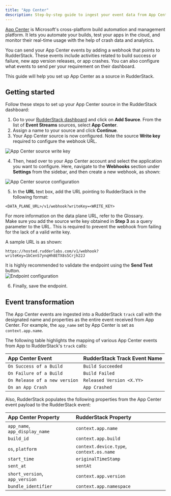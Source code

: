 ```yaml
---
title: "App Center"
description: Step-by-step guide to ingest your event data from App Center into RudderStack.
---
```


[App Center](https://appcenter.ms/) is Microsoft's cross-platform build automation and management platform. It lets you automate your builds, test your apps in the cloud, and monitor their real-time usage with the help of crash data and analytics.

You can send your App Center events by adding a webhook that points to RudderStack. These events include activities related to build success or failure, new app version releases, or app crashes. You can also configure what events to send per your requirement on their dashboard.

This guide will help you set up App Center as a source in RudderStack.

## Getting started

Follow these steps to set up your App Center source in the RudderStack dashboard:

1. Go to your [RudderStack dashboard](https://app.rudderstack.com/) and click on **Add Source**. From the list of **Event Streams** sources, select **App Center**.
2. Assign a name to your source and click **Continue**.
3. Your App Center source is now configured. Note the source **Write key** required to configure the webhook URL.

<img src="../../../assets/event-stream-sources/appcenter-write-key.png" alt="App Center source write key" />

4. Then, head over to your App Center account and select the application you want to configure. Here, navigate to the **Webhooks** section under **Settings** from the sidebar, and then create a new webhook, as shown:

<img src="../../../assets/event-stream-sources/appcenter-2.png" alt="App Center source configuration" />

5. In the **URL** text box, add the URL pointing to RudderStack in the following format: 

```
<DATA_PLANE_URL>/v1/webhook?writeKey=<WRITE_KEY>
```

<div class="infoBlock">
For more information on the data plane URL, refer to the <Link to="/resources/glossary/#data-plane-url">Glossary</Link>.
</div>

<div class="warningBlock">
Make sure you add the source write key obtained in <strong>Step 3</strong> as a query parameter to the URL. This is required to prevent the webhook from failing for the lack of a valid write key. 
</div>

A sample URL is as shown:

```http
https://hosted.rudderlabs.com/v1/webhook?writeKey=1bCenS7ynqHh8ETX8s5Crjh22J
```

<div class="infoBlock">
It is highly recommended to validate the endpoint using the <strong>Send Test</strong> button.
</div>

<img src="../../../assets/event-stream-sources/appcenter-3.png" alt="Endpoint configuration" />

6. Finally, save the endpoint.

## Event transformation

The App Center events are ingested into a RudderStack `track` call with the designated name and properties as the entire event received from App Center. For example, the `app_name` set by App Center is set as `context.app.name`.

The following table highlights the mapping of various App Center events from App to RudderStack's `track` calls:

| App Center Event              | RudderStack Track Event Name |
| :---------------------------- | :--------------------------- |
| `On Success of a Build`       | `Build Succeeded`            |
| `On Failure of a Build`       | `Build Failed`               |
| `On Release of a new version` | `Released Version <X.YY>`    |
| `On an App Crash`             | `App Crashed`                |

Also, RudderStack populates the following properties from the App Center event payload to the RudderStack event:

| App Center Property            | RudderStack Property                     |
| :----------------------------- | :--------------------------------------- |
| `app_name`, `app_display_name` | `context.app.name`                       |
| `build_id`                     | `context.app.build`                      |
| `os`, `platform`               | `context.device.type`, `context.os.name` |
| `start_time`                   | `originalTimeStamp`                      |
| `sent_at`                      | `sentAt`                                 |
| `short_version`, `app_version` | `context.app.version`                    |
| `bundle_identifier`            | `context.app.namespace`                  |